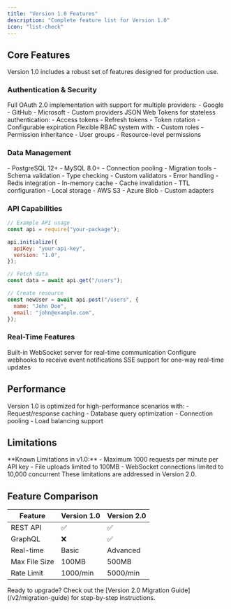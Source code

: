 ```yaml
---
title: "Version 1.0 Features"
description: "Complete feature list for Version 1.0"
icon: "list-check"
---
```


## Core Features

Version 1.0 includes a robust set of features designed for production use.

### Authentication & Security

<AccordionGroup>
  <Accordion title="OAuth 2.0 Support" icon="lock">
    Full OAuth 2.0 implementation with support for multiple providers: - Google
    - GitHub - Microsoft - Custom providers
  </Accordion>

  <Accordion title="JWT Tokens" icon="key">
    JSON Web Tokens for stateless authentication: - Access tokens - Refresh
    tokens - Token rotation - Configurable expiration
  </Accordion>

  <Accordion title="Role-Based Access Control" icon="shield">
    Flexible RBAC system with: - Custom roles - Permission inheritance - User
    groups - Resource-level permissions
  </Accordion>
</AccordionGroup>

### Data Management

<CardGroup cols={2}>
  <Card title="Database Support" icon="database">
    - PostgreSQL 12+ - MySQL 8.0+ - Connection pooling - Migration tools
  </Card>

  <Card title="Data Validation" icon="check-double">
    - Schema validation - Type checking - Custom validators - Error handling
  </Card>

  <Card title="Caching" icon="bolt">
    - Redis integration - In-memory cache - Cache invalidation - TTL
    configuration
  </Card>

  <Card title="File Storage" icon="folder">
    - Local storage - AWS S3 - Azure Blob - Custom adapters
  </Card>
</CardGroup>

### API Capabilities

```javascript
// Example API usage
const api = require("your-package");

api.initialize({
  apiKey: "your-api-key",
  version: "1.0",
});

// Fetch data
const data = await api.get("/users");

// Create resource
const newUser = await api.post("/users", {
  name: "John Doe",
  email: "john@example.com",
});
```

### Real-Time Features

<Steps>
  <Step title="WebSocket Support">
    Built-in WebSocket server for real-time communication
  </Step>
  <Step title="Webhooks">
    Configure webhooks to receive event notifications
  </Step>
  <Step title="Server-Sent Events">
    SSE support for one-way real-time updates
  </Step>
</Steps>

## Performance

<Info>
  Version 1.0 is optimized for high-performance scenarios with: -
  Request/response caching - Database query optimization - Connection pooling -
  Load balancing support
</Info>

## Limitations

<Warning>
  **Known Limitations in v1.0:** - Maximum 1000 requests per minute per API key
  - File uploads limited to 100MB - WebSocket connections limited to 10,000
  concurrent These limitations are addressed in Version 2.0.
</Warning>

## Feature Comparison

| Feature       | Version 1.0 | Version 2.0 |
| ------------- | ----------- | ----------- |
| REST API      | ✅          | ✅          |
| GraphQL       | ❌          | ✅          |
| Real-time     | Basic       | Advanced    |
| Max File Size | 100MB       | 500MB       |
| Rate Limit    | 1000/min    | 5000/min    |

<Tip>
  Ready to upgrade? Check out the [Version 2.0 Migration
  Guide](/v2/migration-guide) for step-by-step instructions.
</Tip>

